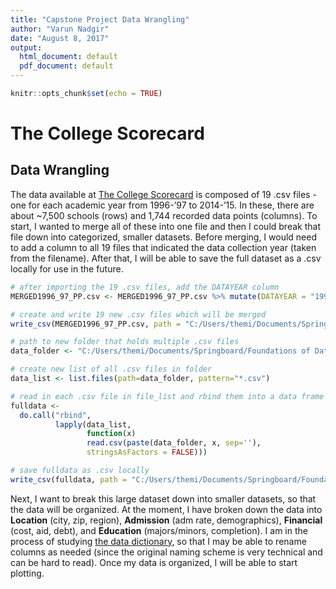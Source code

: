 ---
title: "Capstone Project Data Wrangling"
author: "Varun Nadgir"
date: "August 8, 2017"
output:
  html_document: default
  pdf_document: default
---

```{r setup, include=FALSE}
knitr::opts_chunk$set(echo = TRUE)
```

# The College Scorecard

## Data Wrangling

The data available at [The College Scorecard](https://catalog.data.gov/dataset/college-scorecard) is composed of 19 .csv files - one for each academic year from 1996-'97 to 2014-'15. In these, there are about ~7,500 schools (rows) and 1,744 recorded data points (columns). To start, I wanted to merge all of these into one file and then I could break that file down into categorized, smaller datasets. Before merging, I would need to add a column to all 19 files that indicated the data collection year (taken from the filename). After that, I will be able to save the full dataset as a .csv locally for use in the future.

```{r wrangling, eval = FALSE}
# after importing the 19 .csv files, add the DATAYEAR column
MERGED1996_97_PP.csv <- MERGED1996_97_PP.csv %>% mutate(DATAYEAR = "1996-'97") # +18 more

# create and write 19 new .csv files which will be merged
write_csv(MERGED1996_97_PP.csv, path = "C:/Users/themi/Documents/Springboard/Foundations of Data Science/data/MERGED1996_97_PP.csv", col_names = TRUE) # +18 more

# path to new folder that holds multiple .csv files
data_folder <- "C:/Users/themi/Documents/Springboard/Foundations of Data Science/data/"      

# create new list of all .csv files in folder
data_list <- list.files(path=data_folder, pattern="*.csv")

# read in each .csv file in file_list and rbind them into a data frame called fulldata 
fulldata <- 
  do.call("rbind", 
          lapply(data_list, 
                 function(x) 
                 read.csv(paste(data_folder, x, sep=''), 
                 stringsAsFactors = FALSE)))

# save fulldata as .csv locally 
write_csv(fulldata, path = "C:/Users/themi/Documents/Springboard/Foundations of Data Science/data/fulldata.csv", col_names = TRUE)
```
Next, I want to break this large dataset down into smaller datasets, so that the data will be organized. At the moment, I have broken down the data into **Location** (city, zip, region), **Admission** (adm rate, demographics), **Financial** (cost, aid, debt), and **Education** (majors/minors, completion). I am in the process of studying [the data dictionary](https://collegescorecard.ed.gov/data/documentation/), so that I may be able to rename columns as needed (since the original naming scheme is very technical and can be hard to read). Once my data is organized, I will be able to start plotting.